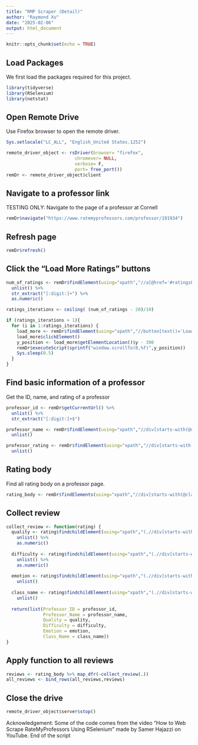```yaml
---
title: "RMP Scraper (Detail)"
author: "Raymond Xu"
date: "2025-02-06"
output: html_document
---
```


```r
knitr::opts_chunk$set(echo = TRUE)
```

## Load Packages

We first load the packages required for this project.

```r
library(tidyverse)
library(RSelenium)
library(netstat)
```

## Open Remote Drive

Use Firefox browser to open the remote driver.

```r
Sys.setlocale("LC_ALL", "English_United States.1252")

remote_driver_object <- rsDriver(browser= "firefox",
                          chromever= NULL,
                          verbose= F,
                          port= free_port())
remDr <- remote_driver_object$client
```

## Navigate to a professor link

TESTING ONLY: Navigate to the page of a professor at Cornell

```r
remDr$navigate("https://www.ratemyprofessors.com/professor/191934")
```

## Refresh page

```r
remDr$refresh()
```


## Click the "Load More Ratings" buttons

```r

num_of_ratings <- remDr$findElement(using="xpath","//a[@href='#ratingsList']")$getElementText() %>%
  unlist() %>%
  str_extract("[:digit:]+") %>%
  as.numeric()

ratings_iterations <- ceiling( (num_of_ratings - 20)/10)

if (ratings_iterations > 1){
  for (i in 1:ratings_iterations) {
    load_more <- remDr$findElement(using="xpath","//button[text()='Load More Ratings']")
    load_more$clickElement()
    y_position <- load_more$getElementLocation()$y - 300
    remDr$executeScript(sprintf("window.scrollTo(0,%f)",y_position))
    Sys.sleep(0.5)
  }
}
```


## Find basic information of a professor

Get the ID, name, and rating of a professor

```r
professor_id <- remDr$getCurrentUrl() %>%
  unlist() %>%
  str_extract("[:digit:]+$")

professor_name <- remDr$findElement(using="xpath","//div[starts-with(@class,'NameTitle__Name')]")$getElementText() %>%
  unlist()

professor_rating <- remDr$findElement(using="xpath","//div[starts-with(@class,'RatingValue__Numerator')]")$getElementText() %>%
  unlist()
```

## Rating body

Find all rating body on a professor page.

```r
rating_body <- remDr$findElements(using="xpath","//div[starts-with(@class, 'Rating__RatingBody')]")
```


## Collect review

```r

collect_review <- function(rating) {
  quality <- rating$findchildElement(using="xpath","(.//div[starts-with(@class, 'CardNumRating')])[3]")$getElementText() %>%
    unlist() %>%
    as.numeric()
  
  difficulty <- rating$findchildElement(using="xpath","(.//div[starts-with(@class, 'CardNumRating')])[6]")$getElementText() %>%
    unlist() %>%
    as.numeric()
  
  emotion <- rating$findchildElement(using="xpath","(.//div[starts-with(@class, 'EmotionLabel')])[2]")$getElementText() %>%
    unlist()
  
  class_name <- rating$findchildElement(using="xpath","(.//div[starts-with(@class,'RatingHeader__StyledClass')])[2]")$getElementText() %>%
    unlist()
  
  return(list(Professor_ID = professor_id,
              Professor_Name = professor_name,
              Quality = quality,
              Difficulty = difficulty,
              Emotion = emotion,
              Class_Name = class_name))
}

```

## Apply function to all reviews

```r

reviews <- rating_body %>% map_dfr(~collect_review(.))
all_reviews <- bind_rows(all_reviews,reviews)

```

## Close the drive

```r
remote_driver_object$server$stop()
```

Acknowledgement: Some of the code comes from the video "How to Web Scrape RateMyProfessors Using RSelenium" made by Samer Hajazzi on YouTube.
End of the script
